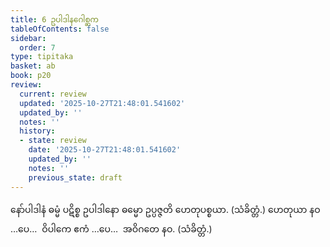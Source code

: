 ```yaml
---
title: 6 ဥပါဒါနဂေါစ္ဆက
tableOfContents: false
sidebar:
  order: 7
type: tipitaka
basket: ab
book: p20
review:
  current: review
  updated: '2025-10-27T21:48:01.541602'
  updated_by: ''
  notes: ''
  history:
  - state: review
    date: '2025-10-27T21:48:01.541602'
    updated_by: ''
    notes: ''
    previous_state: draft
---
```



<ReviewStatus review={frontmatter.review} showDetails={true} />

<HypothesisAnnotation frontmatter={frontmatter} />

<DynamicBreadcrumb />

<Division number="36" book="p20" e="ch" v="40" p="343">

<Paragraph number="99" book="p20">
နော်ပါဒါနံ ဓမ္မံ ပဋိစ္စ ဥပါဒါနော ဓမ္မော ဥပ္ပဇ္ဇတိ ဟေတုပစ္စယာ. (သံခိတ္တံ.)
</Paragraph>

<Paragraph number="100" book="p20">
ဟေတုယာ နဝ …ပေ…  ဝိပါကေ ဧကံ …ပေ…  အဝိဂတေ နဝ. (သံခိတ္တံ.)
</Paragraph>
</Division>